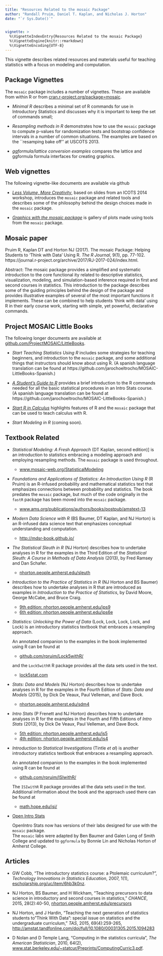 ```yaml
---
title: "Resources Related to the mosaic Package"
author: "Randall Pruim, Daniel T. Kaplan, and Nicholas J. Horton"
date: "`r Sys.Date()`"

  
vignette: >
  %\VignetteIndexEntry{Resources Related to the mosaic Package}
  %\VignetteEngine{knitr::rmarkdown}
  %\VignetteEncoding{UTF-8}
---
```




This vignette describes related resources and materials useful for teaching
statistics with a focus on modeling and computation.

## Package Vignettes

The `mosaic` package includes a number of vignettes. These are available 
from within R or from 
[cran.r-project.org/package=mosaic](https://cran.r-project.org/package=mosaic).

 * *Minimal R* describes a minimal set of R commands for use in 
	Introductory Statistics and discusses why it is important
		to keep the set of commands small;
		
 * *Resampling methods in R* demonstrates how to use the `mosaic`
	package to compute p-values for randomization tests and bootstrap confidence 
	intervals in a number of common situations. The examples are based on the 
	``resamping bake off'' at USCOTS 2013.

 * *ggformula/lattice conversion examples* compares the lattice and ggformula formula interfaces for creating graphics. 

## Web vignettes

The following vignette-like documents are available via github

 * [*Less Volume, More Creativity*](https://cdn.rawgit.com/ProjectMOSAIC/mosaic/27c09830/ExtraDocs/LessVolume-MoreCreativity.html), 
   based on slides from an 
	 ICOTS 2014 workshop, introduces the `mosaic` package and related tools 
   and describes some of the philosophy behind the design choices made in the 
	 `mosaic` package. 
	
 * [*Graphics with the mosaic package*](https://cdn.rawgit.com/ProjectMOSAIC/mosaic/27c09830/ExtraDocs/GraphicsWithMosaic.html) 
 is gallery of plots made using tools from the `mosaic` package.

## Mosaic paper

Pruim R, Kaplan DT and Horton NJ (2017). The mosaic Package: Helping
Students to 'Think with Data' Using R. *The R Journal*, 9(1), pp.
77-102.  https://journal.r-project.org/archive/2017/RJ-2017-024/index.html.

Abstract: The mosaic package provides a simplified and systematic introduction to the core functional ity related to descriptive statistics, visualization, modeling, and simulation-based inference required in first and second courses in statistics. This introduction to the package describes some of the guiding principles behind the design of the package and provides illustrative examples of several of the most important functions it implements. These can be combined to help students 'think with data' using R in their early course work, starting with simple, yet powerful, declarative commands.

## Project MOSAIC Little Books

The following longer documents are available at 
[github.com/ProjectMOSAIC/LittleBooks](https://github.com/ProjectMOSAIC/LittleBooks/blob/master/README.md).

 * *Start Teaching Statistics Using R* includes 
some strategies for teaching beginners, and introduction to the `mosaic` package,
and some additional things that instructors should know about using R.
(A spanish language translation can be found at https://github.com/jarochoeltrocho/MOSAIC-LittleBooks-Spanish.)

 * *[A Student's Guide to R](http://project-mosaic-books.com/?page_id=24)* provides a brief introduction to 
the R commands needed for all the basic statistical procedures in 
an Intro Stats course.  
(A spanish language translation can be found at https://github.com/jarochoeltrocho/MOSAIC-LittleBooks-Spanish.)


 * *[Start R in Calculus](http://project-mosaic-books.com/?page_id=22)* highlights features 
of R and the `mosaic` package that can be used to teach 
calculus with R.

 * *Start Modeling in R* (coming soon).
 
## Textbook Related

 * *Statistical Modeling: A Fresh Approach* (DT Kaplan, second edition)]
is an introduction to statistics embracing a modeling approach and employing 
resampling methods. 
The `mosaic` package is used throughout.

    * [www.mosaic-web.org/StatisticalModeling](http://www.mosaic-web.org/StatisticalModeling)

 * *Foundations and Applications of Statistics: An Introduction Using R* (R Pruim) 
is an R-infused probability and mathematical statistics text that emphasizes 
connections between probability and statistics. The book predates the `mosaic` package, 
but much of the code originally in the `fastR` package has been moved into the `mosaic` package.

    * [www.ams.org/publications/authors/books/postpub/amstext-13](http://www.ams.org/publications/authors/books/postpub/amstext-13)

 * *Modern Data Science with R* (BS Baumer, DT Kaplan, and NJ Horton)
		is an R-infused data science text that emphasizes conceptual understanding and computation.

    * [http://mdsr-book.github.io/](http://mdsr-book.github.io/)

 * *The Statistical Sleuth in R* (NJ Horton)
		describes how to undertake analyses in R for the
		examples in the Third Edition of the
		*Statistical Sleuth: A Course in Methods of Data Analysis* (2013),
		by Fred Ramsey and Dan Schafer.

    * [nhorton.people.amherst.edu/sleuth](http://nhorton.people.amherst.edu/sleuth)

		
 * *Introduction to the Practice of Statistics in R* (NJ Horton and BS Baumer)
		describes how to undertake analyses in R that are introduced as examples in 
		*Introduction to the Practice of
		Statistics*, by David Moore, George McCabe,
		and Bruce Craig. 
		
    * [9th edition: nhorton.people.amherst.edu/ips9](http://nhorton.people.amherst.edu/ips9) 
    * [6th edition: nhorton.people.amherst.edu/ips6e](http://nhorton.people.amherst.edu/ips6e) 

 * *Statistics: Unlocking the Power of Data* (Lock, Lock, Lock, Lock, and Lock) 
		is an introductory statistics textbook that embraces a resampling approach. 
		
    An annotated companion to the examples in the book implemented using R can be found at 
		
    * [github.com/rpruim/Lock5withR/](https://github.com/rpruim/Lock5withR/blob/master/README.md)
    
    and the `Lock5withR` R package provides all the data sets used in the text.
		
    * [lock5stat.com](http://lock5stat.com) 
		

 * *Stats: Data and Models* (NJ Horton)
		describes how to undertake analyses in R for the
		examples in the Fourth Edition of 
		*Stats: Data and Models* (2015),
		by Dick De Veaux, Paul Velleman, and Dave Bock.

    * [nhorton.people.amherst.edu/sdm4](http://nhorton.people.amherst.edu/sdm4)

 * *Intro Stats* (P Frenett and NJ Horton)
		describes how to undertake analyses in R for the
		examples in the Fourth and Fifth Editions of 
		*Intro Stats* (2013),
		by Dick De Veaux, Paul Velleman, and Dave Bock.

    * [5th edition: nhorton.people.amherst.edu/is5](http://nhorton.people.amherst.edu/is5)
    * [4th edition: nhorton.people.amherst.edu/is4](http://nhorton.people.amherst.edu/is4)


 * *Introduction to Statistical Investigations* (Tintle *et al*) 
		is another introductory statistics textbook that embraces a resampling approach. 
		
    An annotated companion to the examples in the book implemented using R can be found at 
		
    * [github.com/rpruim/ISIwithR/](https://github.com/rpruim/ISIwithR/blob/master/README.md)
    
    The `ISIwithR` R package provides all the data sets used in the text.
    Additional information about the book and the approach used there can be found at
		
    * [math.hope.edu/isi/](http://math.hope.edu/isi/)
		
  * [Open Intro Stats](https://www.openintro.org/stat/labs.php)
  
    OpenIntro Stats now has versions of their labs designed for 
    use with the `mosaic` package.  
    The `mosaic` labs were adapted by 
    Ben Baumer and Galen Long of Smith College and updated to `ggformula` by Bonnie Lin and Nicholas Horton of Amherst College.

## Articles
 * GW Cobb, "The introductory statistics course: a Ptolemaic curriculum?", 
   *Technology Innovations in Statistics Education*, 2007, 1(1), 
   [escholarship.org/uc/item/6hb3k0nz](http://escholarship.org/uc/item/6hb3k0nz).

 * NJ Horton, BS Baumer, and H Wickham, "Teaching precursors to data science in introductory and second courses in statistics," *CHANCE*, 2015, 28(2):40-50, 
 [nhorton.people.amherst.edu/precursors](http://nhorton.people.amherst.edu/precursors)

 * NJ Horton, and J Hardin, "Teaching the next generation of statistics students to "Think With Data": special issue on statistics and the undergraduate curriculum," *TAS*, 2015, 69(4):259-265, 
 [http://amstat.tandfonline.com/doi/full/10.1080/00031305.2015.1094283](http://amstat.tandfonline.com/doi/full/10.1080/00031305.2015.1094283)
 
 * D Nolan and D Temple Lang, "Computing in the statistics curricula", 
*The American Statistician*, 2010, 64(2), 
[www.stat.berkeley.edu/~statcur/Preprints/ComputingCurric3.pdf](http://www.stat.berkeley.edu/~statcur/Preprints/ComputingCurric3.pdf).

